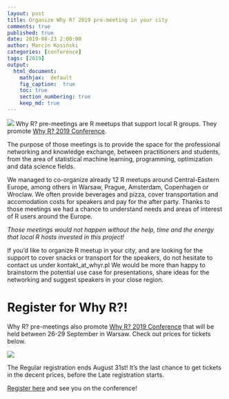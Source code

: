 ```yaml
---
layout: post
title: Organize Why R? 2019 pre-meeting in your city
comments: true
published: true
date: 2019-08-23 2:00:00
author: Marcin Kosiński
categories: [conference]
tags: [2019]
output:
  html_document:
    mathjax:  default
    fig_caption:  true
    toc: true
    section_numbering: true
    keep_md: true
---
```


<img src="/images/fulls/whyr2019/europa_whyr2019_berlin_small.jpg" class="fit image"> Why R? pre-meetings are R meetups that support local R groups. They promote [Why R? 2019 Conference](http://whyr.pl/2019/). 

The purpose of those meetings is to provide the space for the professional networking and knowledge exchange, between practitioners and students, from the area of statistical machine learning, programming, optimization and data science fields.

We managed to co-organize already 12 R meetups around Central-Eastern Europe, among others in Warsaw, Prague, Amsterdam, Copenhagen or Wroclaw. We often provide beverages and pizza, cover transportation and accomodation costs for speakers and pay for the after party. Thanks to those meetings we had a chance to understand needs and areas of interest of R users around the Europe. 

*Those meetings would not happen without the help, time and the energy that local R hosts invested in this project!*

If you'd like to organize R meetup in your city, and are looking for the support to cover snacks or transport for the speakers, do not hesitate to contact us under kontakt_at_whyr.pl We would be more than happy to brainstorm the potential use case for presentations, share ideas for the networking and suggest speakers in your close region. 

# Register for Why R?!

Why R? pre-meetings also promote [Why R? 2019 Conference](http://whyr.pl/2019/) that will be held between 26-29 September in Warsaw. Check out prices for tickets below.

<img src="/images/fulls/whyr2019/timeline_update_small.jpg" class="fit image">

The Regular registration ends August 31st! It's the last chance to get tickets in the decent prices, before the Late registration starts.

[Register here](http://whyr.pl/2019/register/) and see you on the conference!

